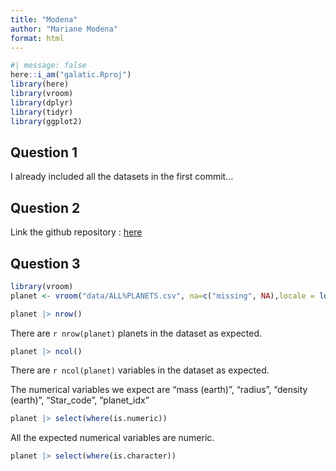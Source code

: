 ```yaml
---
title: "Modena"
author: "Mariane Modena"
format: html
---
```


```r
#| message: false
here::i_am("galatic.Rproj")
library(here)
library(vroom)
library(dplyr)
library(tidyr)
library(ggplot2)
```

## Question 1

I already included all the datasets in the first commit...

## Question 2

Link the github repository : [here](https://github.com/MarianeModena/galatic)

## Question 3

```r
library(vroom)
planet <- vroom("data/ALL%PLANETS.csv", na=c("missing", NA),locale = locale(grouping_mark = ".", decimal_mark = ",", encoding = "UTF-8"))
```

```r
planet |> nrow()
```

There are `r nrow(planet)` planets in the dataset as expected.

```r
planet |> ncol()
```

There are `r ncol(planet)` variables in the dataset as expected.

The numerical variables we expect are "mass (earth)", "radius", "density (earth)", "Star_code", "planet_idx"

```r
planet |> select(where(is.numeric))
```

All the expected numerical variables are numeric.

```r
planet |> select(where(is.character))
```




